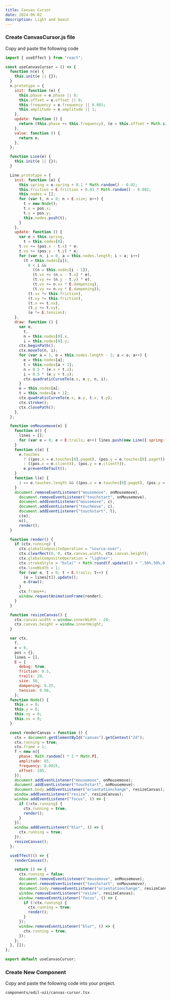 ```yaml
---
title: Canvas Cursor
date: 2024-06-02
description: Light and beaut
---
```


<ComponentPreview name="canvas-cursor-demo" />

<Steps>

### Create CanvasCursor.js file

Copy and paste the following code

```js
import { useEffect } from "react";

const useCanvasCursor = () => {
  function n(e) {
    this.init(e || {});
  }
  n.prototype = {
    init: function (e) {
      this.phase = e.phase || 0;
      this.offset = e.offset || 0;
      this.frequency = e.frequency || 0.001;
      this.amplitude = e.amplitude || 1;
    },
    update: function () {
      return (this.phase += this.frequency), (e = this.offset + Math.sin(this.phase) * this.amplitude);
    },
    value: function () {
      return e;
    },
  };

  function Line(e) {
    this.init(e || {});
  }

  Line.prototype = {
    init: function (e) {
      this.spring = e.spring + 0.1 * Math.random() - 0.02;
      this.friction = E.friction + 0.01 * Math.random() - 0.002;
      this.nodes = [];
      for (var t, n = 0; n < E.size; n++) {
        t = new Node();
        t.x = pos.x;
        t.y = pos.y;
        this.nodes.push(t);
      }
    },
    update: function () {
      var e = this.spring,
        t = this.nodes[0];
      t.vx += (pos.x - t.x) * e;
      t.vy += (pos.y - t.y) * e;
      for (var n, i = 0, a = this.nodes.length; i < a; i++)
        (t = this.nodes[i]),
          0 < i &&
            ((n = this.nodes[i - 1]),
            (t.vx += (n.x - t.x) * e),
            (t.vy += (n.y - t.y) * e),
            (t.vx += n.vx * E.dampening),
            (t.vy += n.vy * E.dampening)),
          (t.vx *= this.friction),
          (t.vy *= this.friction),
          (t.x += t.vx),
          (t.y += t.vy),
          (e *= E.tension);
    },
    draw: function () {
      var e,
        t,
        n = this.nodes[0].x,
        i = this.nodes[0].y;
      ctx.beginPath();
      ctx.moveTo(n, i);
      for (var a = 1, o = this.nodes.length - 2; a < o; a++) {
        e = this.nodes[a];
        t = this.nodes[a + 1];
        n = 0.5 * (e.x + t.x);
        i = 0.5 * (e.y + t.y);
        ctx.quadraticCurveTo(e.x, e.y, n, i);
      }
      e = this.nodes[a];
      t = this.nodes[a + 1];
      ctx.quadraticCurveTo(e.x, e.y, t.x, t.y);
      ctx.stroke();
      ctx.closePath();
    },
  };

  function onMousemove(e) {
    function o() {
      lines = [];
      for (var e = 0; e < E.trails; e++) lines.push(new Line({ spring: 0.4 + (e / E.trails) * 0.025 }));
    }
    function c(e) {
      e.touches
        ? ((pos.x = e.touches[0].pageX), (pos.y = e.touches[0].pageY))
        : ((pos.x = e.clientX), (pos.y = e.clientY)),
        e.preventDefault();
    }
    function l(e) {
      1 == e.touches.length && ((pos.x = e.touches[0].pageX), (pos.y = e.touches[0].pageY));
    }
    document.removeEventListener("mousemove", onMousemove),
      document.removeEventListener("touchstart", onMousemove),
      document.addEventListener("mousemove", c),
      document.addEventListener("touchmove", c),
      document.addEventListener("touchstart", l),
      c(e),
      o(),
      render();
  }

  function render() {
    if (ctx.running) {
      ctx.globalCompositeOperation = "source-over";
      ctx.clearRect(0, 0, ctx.canvas.width, ctx.canvas.height);
      ctx.globalCompositeOperation = "lighter";
      ctx.strokeStyle = "hsla(" + Math.round(f.update()) + ",50%,50%,0.2)";
      ctx.lineWidth = 1;
      for (var e, t = 0; t < E.trails; t++) {
        (e = lines[t]).update();
        e.draw();
      }
      ctx.frame++;
      window.requestAnimationFrame(render);
    }
  }

  function resizeCanvas() {
    ctx.canvas.width = window.innerWidth - 20;
    ctx.canvas.height = window.innerHeight;
  }

  var ctx,
    f,
    e = 0,
    pos = {},
    lines = [],
    E = {
      debug: true,
      friction: 0.5,
      trails: 20,
      size: 50,
      dampening: 0.25,
      tension: 0.98,
    };
  function Node() {
    this.x = 0;
    this.y = 0;
    this.vy = 0;
    this.vx = 0;
  }

  const renderCanvas = function () {
    ctx = document.getElementById("canvas").getContext("2d");
    ctx.running = true;
    ctx.frame = 1;
    f = new n({
      phase: Math.random() * 2 * Math.PI,
      amplitude: 85,
      frequency: 0.0015,
      offset: 285,
    });
    document.addEventListener("mousemove", onMousemove);
    document.addEventListener("touchstart", onMousemove);
    document.body.addEventListener("orientationchange", resizeCanvas);
    window.addEventListener("resize", resizeCanvas);
    window.addEventListener("focus", () => {
      if (!ctx.running) {
        ctx.running = true;
        render();
      }
    });
    window.addEventListener("blur", () => {
      ctx.running = true;
    });
    resizeCanvas();
  };

  useEffect(() => {
    renderCanvas();

    return () => {
      ctx.running = false;
      document.removeEventListener("mousemove", onMousemove);
      document.removeEventListener("touchstart", onMousemove);
      document.body.removeEventListener("orientationchange", resizeCanvas);
      window.removeEventListener("resize", resizeCanvas);
      window.removeEventListener("focus", () => {
        if (!ctx.running) {
          ctx.running = true;
          render();
        }
      });
      window.removeEventListener("blur", () => {
        ctx.running = true;
      });
    };
  }, []);
};

export default useCanvasCursor;
```

### Create New Component

Copy and paste the following code into your project.

```text
components/edil-ozi/canvas-cursor.tsx
```

<ComponentSource name="canvas-cursor" />

</Steps>
